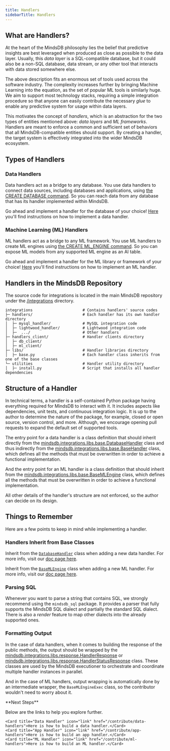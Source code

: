 ```yaml
---
title: Handlers
sidebarTitle: Handlers
---
```


## What are Handlers?

At the heart of the MindsDB philosophy lies the belief that predictive insights are best leveraged when produced as close as possible to the data layer. Usually, this *data layer* is a SQL-compatible database, but it could also be a non-SQL database, data stream, or any other tool that interacts with data stored somewhere else.

The above description fits an enormous set of tools used across the software industry. The complexity increases further by bringing Machine Learning into the equation, as the set of popular ML tools is similarly huge. We aim to support most technology stacks, requiring a simple integration procedure so that anyone can easily contribute the necessary *glue* to enable any predictive system for usage within data layers.

This motivates the concept of *handlers*, which is an abstraction for the two types of entities mentioned above: *data layers* and *ML frameworks*. Handlers are meant to enforce a common and sufficient set of behaviors that all MindsDB-compatible entities should support. By creating a handler, the target system is effectively integrated into the wider MindsDB ecosystem.

## Types of Handlers

### Data Handlers

Data handlers act as a bridge to any database. You use data handlers to connect data sources, including databases and applications, using [the CREATE DATABASE command](/sql/create/databases/). So you can reach data from any database that has its handler implemented within MindsDB.

<Tip>
Go ahead and implement a handler for the database of your choice! <a href="https://github.com/mindsdb/mindsdb/blob/main/docs/contribute/data-handlers.mdx">Here</a> you'll find instructions on how to implement a data handler.
</Tip>

### Machine Learning (ML) Handlers

ML handlers act as a bridge to any ML framework. You use ML handlers to create ML engines using [the CREATE ML_ENGINE command](/sql/create/ml-engine/). So you can expose ML models from any supported ML engine as an AI table.

<Tip>
Go ahead and implement a handler for the ML library or framework of your choice! <a href="https://github.com/mindsdb/mindsdb/blob/main/docs/contribute/ml-handlers.mdx">Here</a> you'll find instructions on how to implement an ML handler.
</Tip>

## Handlers in the MindsDB Repository

The source code for integrations is located in the main MindsDB repository under the [/integrations](https://github.com/mindsdb/mindsdb/tree/main/mindsdb/integrations) directory.

```
integrations                      # Contains handlers' source codes
├─ handlers/                      # Each handler has its own handler directory
│  ├─ mysql_handler/              # MySQL integration code
│  ├─ lightwood_handler/          # Lightwood integration code
│  ├─  .../                       # Other handlers
├─ handlers_client/               # Handler clients directory
│  ├─ db_client/              
│  ├─ ml_client/              
├─ libs/                          # Handler libraries directory
│  ├─ base.py                     # Each handler class inherits from one of the base classes
└─ utilities                      # Handler utility directory
│  ├─ install.py                  # Script that installs all handler dependencies
```

## Structure of a Handler

In technical terms, a handler is a self-contained Python package having everything required for MindsDB to interact with it. It includes aspects like dependencies, unit tests, and continuous integration logic. It is up to the author to determine the nature of the package, for example, closed or open source, version control, and more. Although, we encourage opening pull requests to expand the default set of supported tools.

The entry point for a data handler is a class definition that should inherit directly from the [mindsdb.integrations.libs.base.DatabaseHandler](https://github.com/mindsdb/mindsdb/blob/main/mindsdb/integrations/libs/base.py#L102) class and thus indirectly from the [mindsdb.integrations.libs.base.BaseHandler](https://github.com/mindsdb/mindsdb/blob/main/mindsdb/integrations/libs/base.py#L8) class, which defines all the methods that must be overwritten in order to achieve a functional implementation.

And the entry point for an ML handler is a class definition that should inherit from the [mindsdb.integrations.libs.base.BaseMLEngine](https://github.com/mindsdb/mindsdb/blob/main/mindsdb/integrations/libs/base.py#L122) class, which defines all the methods that must be overwritten in order to achieve a functional implementation.

<Note>
All other details of the handler's structure are not enforced, so the author can decide on its design.
</Note>

## Things to Remember

Here are a few points to keep in mind while implementing a handler.

### Handlers Inherit from Base Classes

Inherit from the [`DatabaseHandler`](https://github.com/mindsdb/mindsdb/blob/main/mindsdb/integrations/libs/base.py#L102) class when adding a new data handler. For more info, visit our [doc page here](/contribute/data-handlers/).

Inherit from the [`BaseMLEngine`](https://github.com/mindsdb/mindsdb/blob/main/mindsdb/integrations/libs/base.py#L122) class when adding a new ML handler. For more info, visit our [doc page here](/contribute/ml-handlers/).

### Parsing SQL

Whenever you want to parse a string that contains SQL, we strongly recommend using the `mindsdb_sql` package. It provides a parser that fully supports the MindsDB SQL dialect and partially the standard SQL dialect. There is also a *render* feature to map other dialects into the already supported ones.

### Formatting Output

In the case of data handlers, when it comes to building the response of the public methods, the output should be wrapped by the [mindsdb.integrations.libs.response.HandlerResponse](https://github.com/mindsdb/mindsdb/blob/main/mindsdb/integrations/libs/response.py#L7) or [mindsdb.integrations.libs.response.HandlerStatusResponse](https://github.com/mindsdb/mindsdb/blob/main/mindsdb/integrations/libs/response.py#L32) class. These classes are used by the MindsDB executioner to orchestrate and coordinate multiple handler instances in parallel.

And in the case of ML handlers, output wrapping is automatically done by an intermediate wrapper, the `BaseMLEngineExec` class, so the contributor wouldn't need to worry about it.

<Info>
**Next Steps**

Below are the links to help you explore further.

<CardGroup cols={3}>

    <Card title="Data Handler" icon="link" href="/contribute/data-handlers">Here is how to build a data handler.</Card>
    <Card title="App Handler" icon="link" href="/contribute/app-handlers">Here is how to build an app handler.</Card>
    <Card title="ML Handler" icon="link" href="/contribute/ml-handlers">Here is how to build an ML handler.</Card>

</CardGroup>

</Info>
